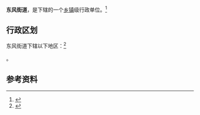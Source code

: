 {{中国乡级行政区|21/08/02/005/000}}

'''东风街道'''，是{{PRC admin/fullname|21/08/02/005/000|3}}下辖的一个[[乡镇|乡镇]]级行政单位。<ref>{{PRC admin/ref sgc|{{PRC admin/parent|21/08/02/005/000}}}}</ref>

== 行政区划 ==

东风街道下辖以下地区：<ref>{{PRC admin/ref sgc|21/08/02/005/000}}</ref>

{{PRC admin/children|21/08/02/005/000}}。

== 参考资料 ==

{{reflist}}

{{行政区划小作品}}
{{PRC admin/navcat|21/08/02/005/000}}